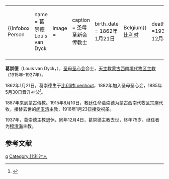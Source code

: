 {|align="right" 
|{{Infobox Person
| name   = 葛崇德<br />Louis van Dyck
| image     = 
| caption  = 圣母圣新会传教士
| birth_date  = 1862年1月21日
| birth_place = {{flagicon|Belgium}}[[比利时|比利时]]
| death_date  =1937年12月4日 
| death_place =
| title          =  
| spouse         =
| parents        =
| occupation     =传教士
}}
|-
|}

'''葛崇德'''（Louis van Dyck，{{bd|1862年|1月21日|1937年|12月4日}}），[[圣母圣心会|圣母圣心会]]会士，[[天主教绥远总教区|天主教蒙古西南境代牧区]][[主教|主教]]（1915年–1937年）。

1862年1月21日，葛崇德生于[[比利时|比利时]]Loenhout，1882年加入圣母圣心会，1885年5月30日晋升神父<ref>{{Cite web |url=http://www.gcatholic.org/dioceses/diocese/suiy0.htm |title=Metropolitan Archdiocese of Suiyuan  |accessdate=2011-04-14 }}</ref>。

1887年来到蒙古傳教。1915年8月10日，教廷任命葛崇德为蒙古西南代牧区宗座代牧，接替去世的[[闵玉清|闵玉清]]主教，1916年1月23日接受祝圣。

1937年，葛崇德主教退休，同年12月4日，葛崇德主教去世，终年75岁。继任者为[[穆清海|穆清海]]主教。

==参考文献==
{{reflist}}
[[Category:在华天主教传教士|g]]
[[Category:比利时人|Category:比利时人]]